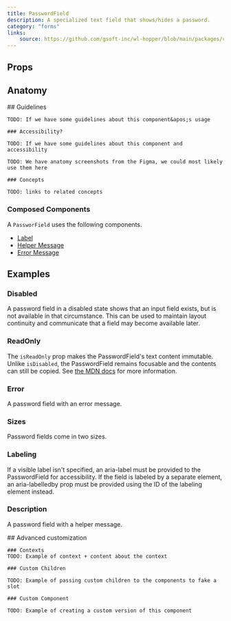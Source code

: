 ```yaml
---
title: PasswordField
description: A specialized text field that shows/hides a password.
category: "forms"
links:
    source: https://github.com/gsoft-inc/wl-hopper/blob/main/packages/components/src/inputs/src/PasswordField.tsx
---
```


<Example src="inputs/docs/passwordField/preview" isOpen />

## Props

<PropTable component="PasswordField" />

## Anatomy

<FeatureFlag flag="next">
    ## Guidelines

    TODO: If we have some guidelines about this component&apos;s usage

    ### Accessibility?

    TODO: If we have some guidelines about this component and accessibility
</FeatureFlag>

<FeatureFlag flag="rc">

    TODO: We have anatomy screenshots from the Figma, we could most likely use them here

    ### Concepts

    TODO: links to related concepts
</FeatureFlag>

### Composed Components

A `PassworField` uses the following components.

- [Label](./Label)
- [Helper Message](./HelperMessage)
- [Error Message](./ErrorMessage)

## Examples

### Disabled
A password field in a disabled state shows that an input field exists, but is not available in that circumstance. This can be used to maintain layout continuity and communicate that a field may become available later.

<Example src="inputs/docs/passwordField/disabled" />

### ReadOnly
The `isReadOnly` prop makes the PasswordField's text content immutable. Unlike `isDisabled`, the PasswordField remains focusable and the contents can still be copied. See [the MDN docs](https://developer.mozilla.org/en-US/docs/Web/HTML/Attributes/readonly) for more information.

<Example src="inputs/docs/passwordField/readOnly" />

### Error
A password field with an error message.

<Example src="inputs/docs/passwordField/error" />

### Sizes
Password fields come in two sizes.

<Example src="inputs/docs/passwordField/sizes" />

### Labeling
If a visible label isn't specified, an aria-label must be provided to the PasswordField for accessibility. If the field is labeled by a separate element, an aria-labelledby prop must be provided using the ID of the labeling element instead.

<Example src="inputs/docs/passwordField/labeling" />

### Description
A password field with a helper message.

<Example src="inputs/docs/passwordField/description" />

<FeatureFlag flag="next">
    ## Advanced customization

    ### Contexts
    TODO: Example of context + content about the context

    ### Custom Children

    TODO: Example of passing custom children to the components to fake a slot

    ### Custom Component

    TODO: Example of creating a custom version of this component
</FeatureFlag>
